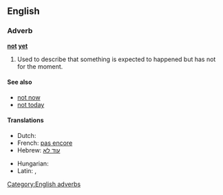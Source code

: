 ==English==

===Adverb===
'''[[not]] [[yet]]'''

# Used to describe that something is expected to happened but has not for the moment.

====See also====
* [[not now]]
* [[not today]]

====Translations====
{{trans-top|expected to happened but has not for the moment}}
* Dutch: {{t-|nl|nog niet}}
* French: [[pas encore]]
* Hebrew: [[עוד לא]]
{{trans-mid}}
* Hungarian: {{t|hu|még nem}}
* Latin: {{t+|la|nondum}}, {{t|la|hauddum}}
{{trans-bottom}}

[[Category:English adverbs]]